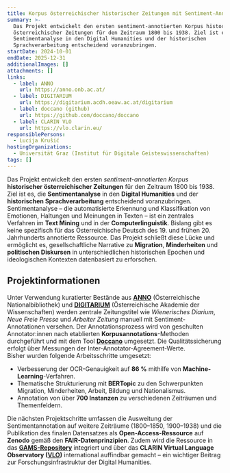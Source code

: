 ```yaml
---
title: Korpus österreichischer historischer Zeitungen mit Sentiment-Annotationen
summary: >-
  Das Projekt entwickelt den ersten sentiment-annotierten Korpus historischer
  österreichischer Zeitungen für den Zeitraum 1800 bis 1938. Ziel ist es, die
  Sentimentanalyse in den Digital Humanities und der historischen
  Sprachverarbeitung entscheidend voranzubringen.
startDate: 2024-10-01
endDate: 2025-12-31
additionalImages: []
attachments: []
links:
  - label: ANNO
    url: https://anno.onb.ac.at/
  - label: DIGITARIUM
    url: https://digitarium.acdh.oeaw.ac.at/digitarium
  - label: doccano (github)
    url: https://github.com/doccano/doccano
  - label: CLARIN VLO
    url: https://vlo.clarin.eu/
responsiblePersons:
  - Lucija Krušić
hostingOrganizations:
  - Universität Graz (Institut für Digitale Geisteswissenschaften)
tags: []
---
```

Das Projekt entwickelt den ersten *sentiment-annotierten Korpus* **historischer österreichischer Zeitungen** für den Zeitraum 1800 bis 1938. Ziel ist es, die **Sentimentanalyse** in den **Digital Humanities** und der **historischen Sprachverarbeitung** entscheidend voranzubringen.\
Sentimentanalyse – die automatisierte Erkennung und Klassifikation von Emotionen, Haltungen und Meinungen in Texten – ist ein zentrales Verfahren im **Text Mining** und in der **Computerlinguistik**. Bislang gibt es keine spezifisch für das Österreichische Deutsch des 19. und frühen 20. Jahrhunderts annotierte Ressource. Das Projekt schließt diese Lücke und ermöglicht es, gesellschaftliche Narrative zu **Migration**, **Minderheiten** und **politischen Diskursen** in unterschiedlichen historischen Epochen und ideologischen Kontexten datenbasiert zu erforschen.

## Projektinformationen

Unter Verwendung kuratierter Bestände aus [**ANNO**](https://anno.onb.ac.at/) (Österreichische Nationalbibliothek) und [**DIGITARIUM**](https://digitarium.acdh.oeaw.ac.at/digitarium) (Österreichische Akademie der Wissenschaften) werden zentrale Zeitungstitel wie *Wienerisches Diarium*, *Neue Freie Presse* und *Arbeiter Zeitung* manuell mit Sentiment-Annotationen versehen. Der Annotationsprozess wird von geschulten Annotator:innen nach etablierten **Korpusannotations**-Methoden durchgeführt und mit dem Tool [**Doccano**](https://github.com/doccano/doccano) umgesetzt. Die Qualitätssicherung erfolgt über Messungen der Inter-Annotator-Agreement-Werte.\
Bisher wurden folgende Arbeitsschritte umgesetzt:

* Verbesserung der OCR-Genauigkeit auf **86 %** mithilfe von **Machine-Learning**-Verfahren.
* Thematische Strukturierung mit **BERTopic** zu den Schwerpunkten Migration, Minderheiten, Arbeit, Bildung und Nationalismus.
* Annotation von über **700 Instanzen** zu verschiedenen Zeiträumen und Themenfeldern.

Die nächsten Projektschritte umfassen die Ausweitung der Sentimentannotation auf weitere Zeiträume (1800–1850, 1900–1938) und die Publikation des finalen Datensatzes als **Open-Access-Ressource** auf **Zenodo** gemäß den **FAIR-Datenprinzipien**. Zudem wird die Ressource in das [**GAMS-Repository**](https://gams.uni-graz.at/) integriert und über das **CLARIN Virtual Language Observatory ([VLO](https://vlo.clarin.eu/;jsessionid=7124EFA3F6601E3F2C43B30D78708A0D?0))** international auffindbar gemacht – ein wichtiger Beitrag zur Forschungsinfrastruktur der Digital Humanities.

